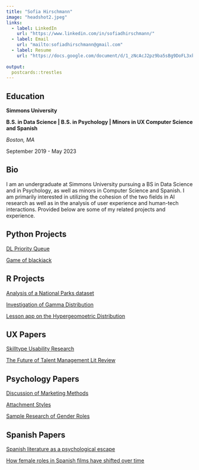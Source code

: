```yaml
---
title: "Sofia Hirschmann"
image: "headshot2.jpeg"
links:
  - label: LinkedIn
    url: "https://www.linkedin.com/in/sofiadhirschmann/"
  - label: Email
    url: "mailto:sofiadhirschmann@gmail.com"
  - label: Resume
    url: "https://docs.google.com/document/d/1_zNcAcJ2pz9ba5sBg9DoFL3xkOIuWJudsxXmeWZnTLg/edit?usp=sharing"
  
output:
  postcards::trestles
---
```



## Education

**Simmons University** 

**B.S. in Data Science | B.S. in Psychology | Minors in UX Computer Science and Spanish**

*Boston, MA*

September 2019 - May 2023


## Bio

I am an undergraduate at Simmons University pursuing a BS in Data Science and in Psychology, as well as minors in Computer Science and Spanish. I am primarily interested in utilizing the cohesion of the two fields in AI research as well as in the analysis of user experience and human-tech interactions. Provided below are some of my related projects and experience.


## Python Projects

[DL Priority Queue](DLPriorityQueue.py)

[Game of blackjack](blackjack.py)


## R Projects

[Analysis of a National Parks dataset](Project4.html)

[Investigation of Gamma Distribution](Gamma Distribution.html)

[Lesson app on the Hypergeomoetric Distribution](https://sofiahirschmann.shinyapps.io/Project1/?_ga=2.184032430.961619098.1636651680-945235806.1636651680#section-what-is-it-and-when-is-it-used())


## UX Papers

[Skilltype Usability Research](Skilltype Management Final Report.pdf)

[The Future of Talent Management Lit Review](UX Lit Review (2).pdf)


## Psychology Papers

[Discussion of Marketing Methods](Soc Final (2).pdf)

[Attachment Styles](Attachment Styles (1).pdf)

[Sample Research of Gender Roles](Gender Roles and Self Esteem (3).pdf)


## Spanish Papers

[Spanish literature as a psychological escape](336 Final.pdf)

[How female roles in Spanish films have shifted over time](314 Spanish Paper.pdf)








